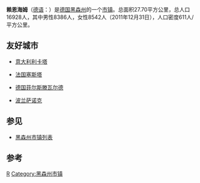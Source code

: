 {{Infobox Settlement
| name = 赖恩海姆
| native_name             = Reinheim
| settlement_type         = 市镇
| image_skyline = 
| imagesize = 
| image_caption = 
| image_flag = 
| image_shield = Wappen Reinheim (Odenwald).png
| pushpin_map = Germany
| pushpin_label_position = bottom
| pushpin_map_alt         = 
| pushpin_map_caption     = 在德国的位置
| latd  = 49.826054 |latm  =  |lats  = |latNS  = N 
| longd =8.834737   |longm = |longs = |longEW = E 
| coordinates_type        = region:ES_type:city
| coordinates_display     = inline,title
| coordinates_footnotes   = 
| subdivision_type = 国家
| subdivision_name = {{GER}}
| subdivision_type1 = [[德国行政区划|州]]
| subdivision_name1 = [[黑森州|黑森州]]
| subdivision_type2 = [[县_(德国)|县]]
| subdivision_name2 =  [[达姆施塔特-迪堡县|达姆施塔特-迪堡县]]
| elevation_m = 165
| elevation_ft = 
| area_total_km2 = 27.7
| population_total        = 16928
| population_as_of        = 2011
| population_density_km2  = auto
| timezone1               = [[欧洲中部时间|CET]]
| utc_offset1             = +1
| timezone1_DST           = [[欧洲中部夏令时间|CEST]]
| utc_offset1_DST         = +2
| postal_code_type        = 邮编
| postal_code             = 64354
| website =  
}}
'''赖恩海姆'''（[[德语|德语]]：'''{{lang|de|Reinheim}}'''）是[[德国|德国]][[黑森州|黑森州]]的一个[[市镇_(德国)|市镇]]。总面积27.70平方公里，总人口16928人，其中男性8386人，女性8542人（2011年12月31日），人口密度611人/平方公里。

==友好城市==
*{{flagicon|Italy}}[[意大利|意大利]][[利卡塔|利卡塔]]
*{{flagicon|France}}[[法国|法国]][[塞斯塔|塞斯塔]]
*{{flagicon|Germany}}[[德国|德国]][[菲尔斯滕瓦尔德|菲尔斯滕瓦尔德]]
*{{flagicon|Poland}}[[波兰|波兰]][[萨诺克|萨诺克]]

== 参见 ==
*[[黑森州市镇列表|黑森州市镇列表]]

== 参考 ==
{{reflist}}

{{Authority control}}
{{Germany-geo-stub}}

[[Category:黑森州市镇|R]]
[[Category:黑森州市镇|Category:黑森州市镇]]
